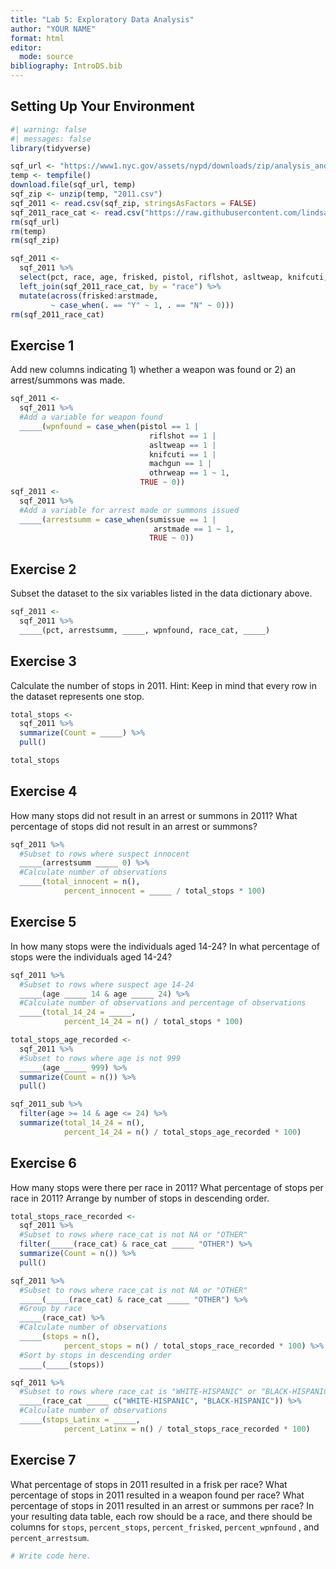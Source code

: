 ```yaml
---
title: "Lab 5: Exploratory Data Analysis"
author: "YOUR NAME"
format: html
editor: 
  mode: source
bibliography: IntroDS.bib
---
```


## Setting Up Your Environment

```r
#| warning: false
#| messages: false
library(tidyverse)

sqf_url <- "https://www1.nyc.gov/assets/nypd/downloads/zip/analysis_and_planning/stop-question-frisk/sqf-2011-csv.zip"
temp <- tempfile()
download.file(sqf_url, temp)
sqf_zip <- unzip(temp, "2011.csv")
sqf_2011 <- read.csv(sqf_zip, stringsAsFactors = FALSE) 
sqf_2011_race_cat <- read.csv("https://raw.githubusercontent.com/lindsaypoirier/STS-101/master/Data/SQF/sqf_race_categories.csv", stringsAsFactors = FALSE) 
rm(sqf_url)
rm(temp)
rm(sqf_zip)
```

```r
sqf_2011 <- 
  sqf_2011 %>% 
  select(pct, race, age, frisked, pistol, riflshot, asltweap, knifcuti, machgun, othrweap, sumissue, arstmade) %>%
  left_join(sqf_2011_race_cat, by = "race") %>%
  mutate(across(frisked:arstmade, 
         ~ case_when(. == "Y" ~ 1, . == "N" ~ 0)))
rm(sqf_2011_race_cat)
```

::: callout-important
## Exercise 1

Add new columns indicating 1) whether a weapon was found or 2) an arrest/summons was made.
:::

```r
sqf_2011 <- 
  sqf_2011 %>%
  #Add a variable for weapon found
  _____(wpnfound = case_when(pistol == 1 |
                               riflshot == 1 | 
                               asltweap == 1 |
                               knifcuti == 1 | 
                               machgun == 1 | 
                               othrweap == 1 ~ 1,
                             TRUE ~ 0))
sqf_2011 <- 
  sqf_2011 %>%
  #Add a variable for arrest made or summons issued
  _____(arrestsumm = case_when(sumissue == 1 | 
                                arstmade == 1 ~ 1,
                               TRUE ~ 0))
```

::: callout-important
## Exercise 2

Subset the dataset to the six variables listed in the data dictionary above.
:::

```r
sqf_2011 <-
  sqf_2011 %>%
  _____(pct, arrestsumm, _____, wpnfound, race_cat, _____)
```

::: callout-important
## Exercise 3

Calculate the number of stops in 2011. Hint: Keep in mind that every row in the dataset represents one stop.
:::

```r
total_stops <-
  sqf_2011 %>%
  summarize(Count = _____) %>%
  pull()

total_stops
```

::: callout-important
## Exercise 4

How many stops did not result in an arrest or summons in 2011? What percentage of stops did not result in an arrest or summons?
:::

```r
sqf_2011 %>%
  #Subset to rows where suspect innocent
  _____(arrestsumm _____ 0) %>% 
  #Calculate number of observations
  _____(total_innocent = n(), 
            percent_innocent = _____ / total_stops * 100)
```

::: callout-important
## Exercise 5

In how many stops were the individuals aged 14-24? In what percentage of stops were the individuals aged 14-24?
:::

```r
sqf_2011 %>%
  #Subset to rows where suspect age 14-24
  _____(age _____ 14 & age _____ 24) %>% 
  #Calculate number of observations and percentage of observations
  _____(total_14_24 = _____, 
            percent_14_24 = n() / total_stops * 100)
```

```r
total_stops_age_recorded <-
  sqf_2011 %>%
  #Subset to rows where age is not 999
  _____(age _____ 999) %>% 
  summarize(Count = n()) %>%
  pull()

sqf_2011_sub %>%
  filter(age >= 14 & age <= 24) %>%
  summarize(total_14_24 = n(), 
            percent_14_24 = n() / total_stops_age_recorded * 100)
```

::: callout-important
## Exercise 6

How many stops were there per race in 2011? What percentage of stops per race in 2011? Arrange by number of stops in descending order.
:::

```r
total_stops_race_recorded <-
  sqf_2011 %>%
  #Subset to rows where race_cat is not NA or "OTHER"
  filter(_____(race_cat) & race_cat _____ "OTHER") %>% 
  summarize(Count = n()) %>%
  pull()

sqf_2011 %>%
  #Subset to rows where race_cat is not NA or "OTHER"
  _____(_____(race_cat) & race_cat _____ "OTHER") %>% 
  #Group by race
  _____(race_cat) %>% 
  #Calculate number of observations
  _____(stops = n(), 
            percent_stops = n() / total_stops_race_recorded * 100) %>%
  #Sort by stops in descending order
  _____(_____(stops)) 
```

```r
sqf_2011 %>%
  #Subset to rows where race_cat is "WHITE-HISPANIC" or "BLACK-HISPANIC"
  _____(race_cat _____ c("WHITE-HISPANIC", "BLACK-HISPANIC")) %>% 
  #Calculate number of observations
  _____(stops_Latinx = _____, 
            percent_Latinx = n() / total_stops_race_recorded * 100)
```

::: callout-important
## Exercise 7

What percentage of stops in 2011 resulted in a frisk per race? What percentage of stops in 2011 resulted in a weapon found per race? What percentage of stops in 2011 resulted in an arrest or summons per race? In your resulting data table, each row should be a race, and there should be columns for `stops`, `percent_stops`, `percent_frisked`, `percent_wpnfound` , and `percent_arrestsum`.
:::

```r
# Write code here. 
```


